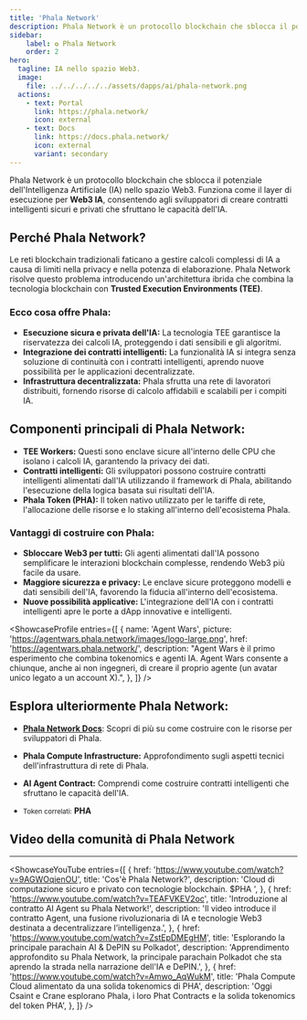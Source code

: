 ```yaml
---
title: 'Phala Network'
description: Phala Network è un protocollo blockchain che sblocca il potenziale dell'Intelligenza Artificiale (IA) nello spazio Web3.
sidebar:
    label: ✪ Phala Network
    order: 2
hero:
  tagline: IA nello spazio Web3.
  image: 
    file: ../../../../../assets/dapps/ai/phala-network.png
  actions:
    - text: Portal
      link: https://phala.network/
      icon: external
    - text: Docs
      link: https://docs.phala.network/
      icon: external
      variant: secondary
---
```


Phala Network è un protocollo blockchain che sblocca il potenziale dell'Intelligenza Artificiale (IA) nello spazio Web3. Funziona come il layer di esecuzione per **Web3 IA**, consentendo agli sviluppatori di creare contratti intelligenti sicuri e privati che sfruttano le capacità dell'IA.

## Perché Phala Network?
Le reti blockchain tradizionali faticano a gestire calcoli complessi di IA a causa di limiti nella privacy e nella potenza di elaborazione. Phala Network risolve questo problema introducendo un'architettura ibrida che combina la tecnologia blockchain con **Trusted Execution Environments (TEE)**.

### Ecco cosa offre Phala:
- **Esecuzione sicura e privata dell'IA:** La tecnologia TEE garantisce la riservatezza dei calcoli IA, proteggendo i dati sensibili e gli algoritmi.
- **Integrazione dei contratti intelligenti:** La funzionalità IA si integra senza soluzione di continuità con i contratti intelligenti, aprendo nuove possibilità per le applicazioni decentralizzate.
- **Infrastruttura decentralizzata:** Phala sfrutta una rete di lavoratori distribuiti, fornendo risorse di calcolo affidabili e scalabili per i compiti IA.

## Componenti principali di Phala Network:
- **TEE Workers:** Questi sono enclave sicure all'interno delle CPU che isolano i calcoli IA, garantendo la privacy dei dati.
- **Contratti intelligenti:** Gli sviluppatori possono costruire contratti intelligenti alimentati dall'IA utilizzando il framework di Phala, abilitando l'esecuzione della logica basata sui risultati dell'IA.
- **Phala Token (PHA):** Il token nativo utilizzato per le tariffe di rete, l'allocazione delle risorse e lo staking all'interno dell'ecosistema Phala.

### Vantaggi di costruire con Phala:
- **Sbloccare Web3 per tutti:** Gli agenti alimentati dall'IA possono semplificare le interazioni blockchain complesse, rendendo Web3 più facile da usare.
- **Maggiore sicurezza e privacy:** Le enclave sicure proteggono modelli e dati sensibili dell'IA, favorendo la fiducia all'interno dell'ecosistema.
- **Nuove possibilità applicative:** L'integrazione dell'IA con i contratti intelligenti apre le porte a dApp innovative e intelligenti.

<ShowcaseProfile
  entries={[
    {
      name: 'Agent Wars',
      picture: 'https://agentwars.phala.network/images/logo-large.png',
      href: 'https://agentwars.phala.network/',
      description:
        "Agent Wars è il primo esperimento che combina tokenomics e agenti IA. Agent Wars consente a chiunque, anche ai non ingegneri, di creare il proprio agente (un avatar unico legato a un account X).",
    },
  ]}
/>

## Esplora ulteriormente Phala Network:
- **[Phala Network Docs](https://docs.phala.network/)**: Scopri di più su come costruire con le risorse per sviluppatori di Phala.
- **Phala Compute Infrastructure:** Approfondimento sugli aspetti tecnici dell'infrastruttura di rete di Phala.
- **AI Agent Contract:** Comprendi come costruire contratti intelligenti che sfruttano le capacità dell'IA.

- <small>Token correlati:</small> **PHA**

## Video della comunità di Phala Network
------------
<ShowcaseYouTube
  entries={[
              {
      href: 'https://www.youtube.com/watch?v=9AGWOqienOU',
      title: 'Cos\'è Phala Network?',
      description: 'Cloud di computazione sicuro e privato con tecnologie blockchain. $PHA ',
          },
              {
      href: 'https://www.youtube.com/watch?v=TEAFVKEV2oc',
      title: 'Introduzione al contratto AI Agent su Phala Network!',
      description: 'Il video introduce il contratto Agent, una fusione rivoluzionaria di IA e tecnologie Web3 destinata a decentralizzare l’intelligenza.',
          },
                        {
      href: 'https://www.youtube.com/watch?v=ZstEpDMEgHM',
      title: 'Esplorando la principale parachain AI & DePIN su Polkadot',
      description: 'Apprendimento approfondito su Phala Network, la principale parachain Polkadot che sta aprendo la strada nella narrazione dell\'IA e DePIN.',
          },
                                  {
      href: 'https://www.youtube.com/watch?v=Amwo_AqWukM',
      title: 'Phala Compute Cloud alimentato da una solida tokenomics di PHA',
      description: 'Oggi Csaint e Crane esplorano Phala, i loro Phat Contracts e la solida tokenomics del token PHA',
          },
  ]} />
